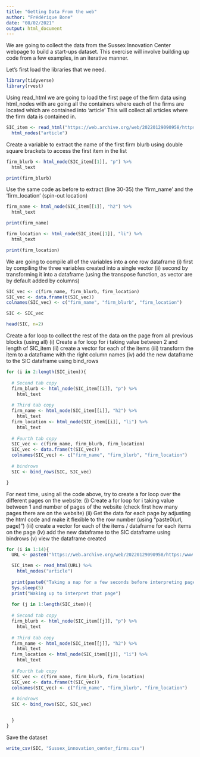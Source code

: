 ```yaml
---
title: "Getting Data From the web"
author: "Frédérique Bone"
date: "08/02/2021"
output: html_document
---
```



We are going to collect the data from the Sussex Innovation Center webpage to build a start-ups dataset. 
This exercise will involve building up code from a few examples, in an iterative manner.  

Let's first load the libraries that we need.
```r

library(tidyverse)
library(rvest)
```


Using read_html we are going to load the first page of the firm data 
using html_nodes with are going all the containers where each of the firms are located which are contained into 'article'
This will collect all articles where the firm data is contained in. 
```r
SIC_item <- read_html("https://web.archive.org/web/20220129090958/https:/www.sinc.co.uk/member-directory-list") %>% #updated with new URL
  html_nodes("article")
```


Create a variable to extract the name of the first firm blurb using double square brackets to access the first item in the list
```r
firm_blurb <- html_node(SIC_item[[1]], "p") %>% 
  html_text

print(firm_blurb)
```

Use the same code as before to extract (line 30-35) the 'firm_name' and the 'firm_location' (spin-out location)
```r
firm_name <- html_node(SIC_item[[1]], "h2") %>% 
  html_text

print(firm_name)

firm_location <- html_node(SIC_item[[1]], "li") %>% 
  html_text

print(firm_location)

```


We are going to compile all of the variables into a one row dataframe
(i) first by compiling the three variables created into a single vector
(ii) second by transforming it into a dataframe (using the transpose function, as vector are by default added by columns)
```r
SIC_vec <- c(firm_name, firm_blurb, firm_location)
SIC_vec <- data.frame(t(SIC_vec))
colnames(SIC_vec) <- c("firm_name", "firm_blurb", "firm_location")

SIC <- SIC_vec

head(SIC, n=2)
```


Create a for loop to collect the rest of the data on the page from all previous blocks (using all)
(i) Create a for loop for i taking value between 2 and length of SIC_item
(ii) create a vector for each of the items
(iii) transform the item to a dataframe with the right column names
(iv) add the new dataframe to the SIC dataframe using bind_rows
```r
for (i in 2:length(SIC_item)){
    
  # Second tab copy
  firm_blurb <- html_node(SIC_item[[i]], "p") %>% 
    html_text
  
  # Third tab copy
  firm_name <- html_node(SIC_item[[i]], "h2") %>% 
    html_text
  firm_location <- html_node(SIC_item[[i]], "li") %>% 
    html_text
  
  # Fourth tab copy
  SIC_vec <- c(firm_name, firm_blurb, firm_location)
  SIC_vec <- data.frame(t(SIC_vec))
  colnames(SIC_vec) <- c("firm_name", "firm_blurb", "firm_location")
  
  # bindrows 
  SIC <- bind_rows(SIC, SIC_vec)

}
```


For next time, using all the code above, try to create a for loop over the different pages on the website:
(i) Create a for loop for i taking value between 1 and number of pages of the website (check first how many pages there are on the website)
(ii) Get the data for each page by adjusting the html code and make it flexible to the row number (using "paste0(url, page)")
(iii) create a vector for each of the items / dataframe for each items on the page
(iv) add the new dataframe to the SIC dataframe using bindrows
(v) view the dataframe created
```r
for (i in 1:14){
  URL <- paste0("https://web.archive.org/web/20220129090958/https:/www.sinc.co.uk/member-directory-list?page=", i)

  SIC_item <- read_html(URL) %>%
    html_nodes("article")
  
  print(paste0("Taking a nap for a few seconds before interpreting page ", i))   #sleep for a few seconds (whether 5 or 10 is up to you) to ensure you don't overload the server or potentially get blocked from the IP address because it suspects a DDOS attack. Just about being a good neighbour to the server.
  Sys.sleep(5)
  print("Waking up to interpret that page")
  
  for (j in 1:length(SIC_item)){
    
  # Second tab copy
  firm_blurb <- html_node(SIC_item[[j]], "p") %>% 
    html_text
  
  # Third tab copy
  firm_name <- html_node(SIC_item[[j]], "h2") %>% 
    html_text
  firm_location <- html_node(SIC_item[[j]], "li") %>% 
    html_text
  
  # Fourth tab copy
  SIC_vec <- c(firm_name, firm_blurb, firm_location)
  SIC_vec <- data.frame(t(SIC_vec))
  colnames(SIC_vec) <- c("firm_name", "firm_blurb", "firm_location")
  
  # bindrows 
  SIC <- bind_rows(SIC, SIC_vec)


  }
}


```

Save the dataset
```r
write_csv(SIC, "Sussex_innovation_center_firms.csv")
```


